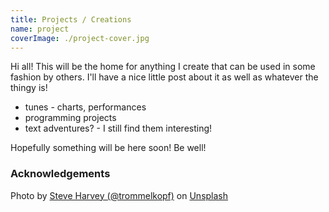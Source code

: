 ```yaml
---
title: Projects / Creations
name: project
coverImage: ./project-cover.jpg
---
```


Hi all! This will be the home for anything I create that can be used in some fashion by others. I'll have a nice little post about it as well as whatever the thingy is!

- tunes - charts, performances
- programming projects
- text adventures? - I still find them interesting!

Hopefully something will be here soon! Be well!

### Acknowledgements

Photo by [Steve Harvey (@trommelkopf)](https://unsplash.com/@trommelkopf?utm_source=unsplash&utm_medium=referral&utm_content=creditCopyText)
on [Unsplash](https://unsplash.com/s/photos/moog?utm_source=unsplash&utm_medium=referral&utm_content=creditCopyText)
